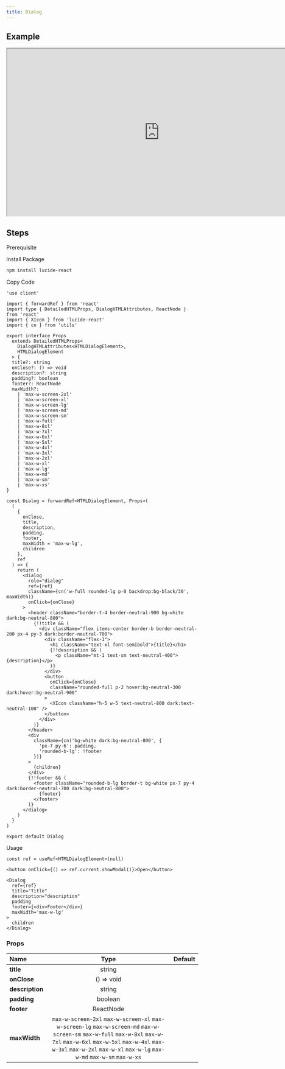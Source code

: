 ```yaml
---
title: Dialog
---
```


## Example

<iframe
  src="https://workshop.kidow.me/?path=/docs/components-dialog-v1--docs"
  width="800"
  height="440"
></iframe>

## Steps

<Steps>

<Step>Prerequisite</Step>

<Blocks>
  <ModalBlock icon="utils" name="cn" slug="/utils/cn" />
</Blocks>

<Step>Install Package</Step>

```bash
npm install lucide-react
```

<Step>Copy Code</Step>

```tsx title="components/Dialog/index.tsx"
'use client'

import { forwardRef } from 'react'
import type { DetailedHTMLProps, DialogHTMLAttributes, ReactNode } from 'react'
import { XIcon } from 'lucide-react'
import { cn } from 'utils'

export interface Props
  extends DetailedHTMLProps<
    DialogHTMLAttributes<HTMLDialogElement>,
    HTMLDialogElement
  > {
  title?: string
  onClose?: () => void
  description?: string
  padding?: boolean
  footer?: ReactNode
  maxWidth?:
    | 'max-w-screen-2xl'
    | 'max-w-screen-xl'
    | 'max-w-screen-lg'
    | 'max-w-screen-md'
    | 'max-w-screen-sm'
    | 'max-w-full'
    | 'max-w-8xl'
    | 'max-w-7xl'
    | 'max-w-6xl'
    | 'max-w-5xl'
    | 'max-w-4xl'
    | 'max-w-3xl'
    | 'max-w-2xl'
    | 'max-w-xl'
    | 'max-w-lg'
    | 'max-w-md'
    | 'max-w-sm'
    | 'max-w-xs'
}

const Dialog = forwardRef<HTMLDialogElement, Props>(
  (
    {
      onClose,
      title,
      description,
      padding,
      footer,
      maxWidth = 'max-w-lg',
      children
    },
    ref
  ) => {
    return (
      <dialog
        role="dialog"
        ref={ref}
        className={cn('w-full rounded-lg p-0 backdrop:bg-black/30', maxWidth)}
        onClick={onClose}
      >
        <header className="border-t-4 border-neutral-900 bg-white dark:bg-neutral-800">
          {!!title && (
            <div className="flex items-center border-b border-neutral-200 px-4 py-3 dark:border-neutral-700">
              <div className="flex-1">
                <h1 className="text-xl font-semibold">{title}</h1>
                {!!description && (
                  <p className="mt-1 text-sm text-neutral-400">{description}</p>
                )}
              </div>
              <button
                onClick={onClose}
                className="rounded-full p-2 hover:bg-neutral-300 dark:hover:bg-neutral-900"
              >
                <XIcon className="h-5 w-5 text-neutral-800 dark:text-neutral-100" />
              </button>
            </div>
          )}
        </header>
        <div
          className={cn('bg-white dark:bg-neutral-800', {
            'px-7 py-6': padding,
            'rounded-b-lg': !footer
          })}
        >
          {children}
        </div>
        {!!footer && (
          <footer className="rounded-b-lg border-t bg-white px-7 py-4 dark:border-neutral-700 dark:bg-neutral-800">
            {footer}
          </footer>
        )}
      </dialog>
    )
  }
)

export default Dialog
```

<Step>Usage</Step>

```tsx
const ref = useRef<HTMLDialogElement>(null)

<button onClick={() => ref.current.showModal()}>Open</button>

<Dialog
  ref={ref}
  title="Title"
  description="description"
  padding
  footer={<div>Footer</div>}
  maxWidth='max-w-lg'
>
  children
</Dialog>
```

</Steps>

### Props

| Name            |                                                                                                                        Type                                                                                                                        | Default |
| :-------------- | :------------------------------------------------------------------------------------------------------------------------------------------------------------------------------------------------------------------------------------------------: | :-----: |
| **title**       |                                                                                                                       string                                                                                                                       |         |
| **onClose**     |                                                                                                                     () => void                                                                                                                     |         |
| **description** |                                                                                                                       string                                                                                                                       |         |
| **padding**     |                                                                                                                      boolean                                                                                                                       |         |
| **footer**      |                                                                                                                     ReactNode                                                                                                                      |         |
| **maxWidth**    | `max-w-screen-2xl` `max-w-screen-xl` `max-w-screen-lg` `max-w-screen-md` `max-w-screen-sm` `max-w-full` `max-w-8xl` `max-w-7xl` `max-w-6xl` `max-w-5xl` `max-w-4xl` `max-w-3xl` `max-w-2xl` `max-w-xl` `max-w-lg` `max-w-md` `max-w-sm` `max-w-xs` |         |
